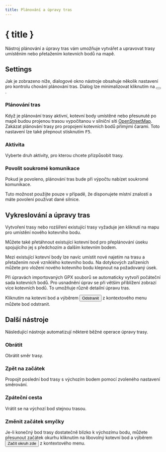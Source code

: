 ```yaml
---
title: Plánování a úpravy tras
---
```


<script>
</script>

# <Pencil size="24" class="inline-block" style="margin-bottom: 5px" /> { title }

Nástroj plánování a úpravy tras vám umožňuje vytvářet a upravovat trasy umístěním nebo přetažením kotevních bodů na mapě.

## Settings

Jak je zobrazeno níže, dialogové okno nástroje obsahuje několik nastavení pro kontrolu chování plánování tras.
Dialog lze minimalizovat kliknutím na <button><SquareArrowUpLeft size="16" class="inline-block" style="margin-bottom: 2px" /></button>.

<div class="flex flex-row justify-center">
    <Routing minimizable={false} class="text-foreground p-3 border rounded-md shadow-lg" />
</div>

### <Route size="16" class="inline-block" style="margin-bottom: 2px" /> Plánování tras

Když je plánování trasy aktivní, kotevní body umístěné nebo přesunuté po mapě budou projenou trasou vypočítanou v silniční síti <a href="https://www.openstreetmap.org" target="_blank">OpenStreetMap</a>.
Zakázat plánování trasy pro propojení kotevních bodů přímými čarami.
Toto nastavení lze také přepnout stisknutím <kbd>F5</kbd>.

### <Bike size="16" class="inline-block" style="margin-bottom: 2px" /> Aktivita

Vyberte druh aktivity, pro kterou chcete přizpůsobit trasy.

### <TriangleAlert size="16" class="inline-block" style="margin-bottom: 2px" />Povolit soukromé komunikace

Pokud je povoleno, plánování tras bude při výpočtu nabízet soukromé komunikace.

<DocsNote type="warning">

Tuto možnost použijte pouze v případě, že disponujete místní znalostí a máte povolení používat dané silnice.

</DocsNote>

## Vykreslování a úpravy tras

Vytvoření trasy nebo rozšíření existující trasy vyžaduje jen kliknutí na mapu pro umístění nového kotevního bodu.

Můžete také přetáhnout existující kotevní bod pro přeplánování úseku spojujícího jej s předchozím a dalším kotevním bodem.

Mezi existující kotevní body lze navíc umístit nové najetím na trasu a přetažením nově vzniklého kotevního bodu.
Na dotykových zařízeních můžete pro vložení nového kotevního bodu klepnout na požadovaný úsek.

<DocsNote>

Při úpravách importovaných GPX souborů se automaticky vytvoří počáteční sada kotevních bodů.
Pro usnadnění úprav se při větším přiblížení zobrazí více kotevních bodů.
To umožňuje různě detailní úpravu tras.

</DocsNote>

Kliknutím na kotevní bod a výběrem <button><Trash2 size="16" class="inline-block" style="margin-bottom: 4px" /> Odstranit</button> z kontextového menu můžete bod odstranit.

<DocsImage img="tools/routing" alt="Anchor points allow you to easily edit a route." />

## Další nástroje

Následující nástroje automatizují některé běžné operace úpravy trasy.

### <ArrowRightLeft size="16" class="inline-block" style="margin-bottom: 2px" /> Obrátit

Obrátit směr trasy.

### <Home size="16" class="inline-block" style="margin-bottom: 2px" /> Zpět na začátek

Propojit poslední bod trasy s výchozím bodem pomocí zvoleného nastavení směrování.

### <Repeat size="16" class="inline-block" style="margin-bottom: 2px" /> Zpáteční cesta

Vrátit se na výchozí bod stejnou trasou.

### <CirclePlay size="16" class="inline-block" style="margin-bottom: 2px" /> Změnit začátek smyčky

Je-li konečný bod trasy dostatečně blízko k výchozímu bodu, můžete přesunout začátek okurhu kliknutím na libovolný kotevní bod a výběrem <button><CirclePlay size="16" class="inline-block" style="margin-bottom: 2px" /> Začít okruh zde</button> z kontextového menu.
